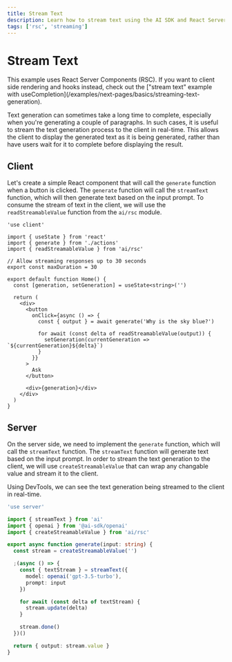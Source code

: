 ```yaml
---
title: Stream Text
description: Learn how to stream text using the AI SDK and React Server Components.
tags: ['rsc', 'streaming']
---
```


# Stream Text

<Note>
  This example uses React Server Components (RSC). If you want to client side
  rendering and hooks instead, check out the ["stream text" example with
  useCompletion](/examples/next-pages/basics/streaming-text-generation).
</Note>

Text generation can sometimes take a long time to complete, especially when you're generating a couple of paragraphs. In such cases, it is useful to stream the text generation process to the client in real-time. This allows the client to display the generated text as it is being generated, rather than have users wait for it to complete before displaying the result.

<Browser>
  <TextGeneration stream />
</Browser>

## Client

Let's create a simple React component that will call the `generate` function when a button is clicked. The `generate` function will call the `streamText` function, which will then generate text based on the input prompt. To consume the stream of text in the client, we will use the `readStreamableValue` function from the `ai/rsc` module.

```tsx filename="app/page.tsx"
'use client'

import { useState } from 'react'
import { generate } from './actions'
import { readStreamableValue } from 'ai/rsc'

// Allow streaming responses up to 30 seconds
export const maxDuration = 30

export default function Home() {
  const [generation, setGeneration] = useState<string>('')

  return (
    <div>
      <button
        onClick={async () => {
          const { output } = await generate('Why is the sky blue?')

          for await (const delta of readStreamableValue(output)) {
            setGeneration(currentGeneration => `${currentGeneration}${delta}`)
          }
        }}
      >
        Ask
      </button>

      <div>{generation}</div>
    </div>
  )
}
```

## Server

On the server side, we need to implement the `generate` function, which will call the `streamText` function. The `streamText` function will generate text based on the input prompt. In order to stream the text generation to the client, we will use `createStreamableValue` that can wrap any changable value and stream it to the client.

Using DevTools, we can see the text generation being streamed to the client in real-time.

```typescript filename='app/actions.ts'
'use server'

import { streamText } from 'ai'
import { openai } from '@ai-sdk/openai'
import { createStreamableValue } from 'ai/rsc'

export async function generate(input: string) {
  const stream = createStreamableValue('')

  ;(async () => {
    const { textStream } = streamText({
      model: openai('gpt-3.5-turbo'),
      prompt: input
    })

    for await (const delta of textStream) {
      stream.update(delta)
    }

    stream.done()
  })()

  return { output: stream.value }
}
```
